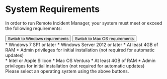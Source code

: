 
# System Requirements
In order to run Remote Incident Manager, your system must meet or exceed the following requirements:
<div id="platformButtons">
<button id="showWindows">Switch to Windows requirements</button>
<button id="showMac">Switch to Mac OS requirements</button>
</div>
<div class="win" style={{display: 'none;' }}>
    * Windows 7 SP1 or later
    * Windows Server 2012 or later
    * At least 4GB of RAM
    * Admin privileges for initial installation (not required for automatic updates)
    </div>
<div class="mac" style={{display: 'none' }}>
    * Intel or Apple Silicon
    * Mac OS Ventura
    * At least 4GB of RAM
    * Admin privileges for initial installation (not required for automatic updates)
    </div>
<div id="unknown-content" style={{ display: 'none' }}>
        Please select an operating system using the above buttons.
    </div>
<runningPlatform />